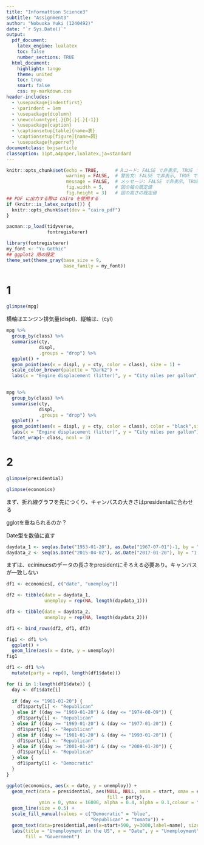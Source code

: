 ```yaml
---
title: "Informattion Science3"
subtitle: "Assignment3"
author: "Nobuoka Yuki (1240492)"
date: "`r Sys.Date()`"
output:
  pdf_document:
    latex_engine: lualatex
    toc: false
    number_sections: TRUE
  html_document:
    highlight: tango
    theme: united
    toc: true
    smart: false
    css: my-markdown.css
header-includes:
  - \usepackage{indentfirst}
  - \parindent = 1em
  - \usepackage{dcolumn}
  - \newcolumntype{.}{D{.}{.}{-1}}
  - \usepackage{caption}
  - \captionsetup[table]{name=表}
  - \captionsetup[figure]{name=図}
  - \usepackage{hyperref}
documentclass: bxjsarticle
classoption: 11pt,a4paper,lualatex,ja=standard
---
```


```r
knitr::opts_chunk$set(echo = TRUE,      # Rコード: FALSE で非表示, TRUE で表示
                      warning = FALSE,  # 警告文: FALSE で非表示, TRUE で表示
                      message = FALSE,  # メッセージ: FALSE で非表示, TRUE で表示
                      fig.width = 5,    # 図の幅の既定値
                      fig.height = 3)   # 図の高さの既定値
## PDF に出力する際は cairo を使用する
if (knitr::is_latex_output()) {
  knitr::opts_chunk$set(dev = "cairo_pdf")
}
```


```r
pacman::p_load(tidyverse, 
               fontregisterer)
```


```r
library(fontregisterer)
my_font <- "Yu Gothic"
## ggplot2 用の設定
theme_set(theme_gray(base_size = 9,
                     base_family = my_font))
```


# 1

```r
glimpse(mpg)
```

横軸はエンジン排気量(displ)、縦軸は、(cyl)


```r
mpg %>% 
  group_by(class) %>% 
  summarise(cty,
            displ,
            .groups = "drop") %>% 
  ggplot() +
  geom_point(aes(x = displ, y = cty, color = class), size = 1) +
  scale_color_brewer(palette = "Dark2") +
  labs(x = "Engine displacement (litter)", y = "City miles per gallon", color = "Class")
  
```

```r
mpg %>% 
  group_by(class) %>% 
  summarise(cty,
            displ,
            .groups = "drop") %>% 
  ggplot() +
  geom_point(aes(x = displ, y = cty, color = class), color = "black",size = 0.5) +
  labs(x = "Engine displacement (litter)", y = "City miles per gallon") +
  facet_wrap(~ class, ncol = 3)
```

# 2

```r
glimpse(presidential)
```

```r
glimpse(economics)
```

まず、折れ線グラフを先につくり、キャンバスの大きさはpresidentalに合わせる

gglotを重ねられるのか？

Date型を数値に直す

```r
daydata_1 <- seq(as.Date("1953-01-20"), as.Date("1967-07-01")-1, by = "1 day")
daydata_2 <- seq(as.Date("2015-04-02"), as.Date("2017-01-20"), by = "1 day")
```


まずは、ecininucsのデータの長さをpresidentにそろえる必要あり。キャンバスが一致しない

```r
df1 <- economics[, c("date", "unemploy")]

df2 <- tibble(date = daydata_1,
              unemploy = rep(NA, length(daydata_1)))

df3 <- tibble(date = daydata_2,
              unemploy = rep(NA, length(daydata_2)))

df1 <- bind_rows(df2, df1, df3)
```

```r
fig1 <- df1 %>% 
  ggplot() +
  geom_line(aes(x = date, y = unemploy))
fig1
```

```r
df1 <- df1 %>% 
  mutate(party = rep(0, length(df1$date)))
```

```r
for (i in 1:length(df1$date)) {
  day <- df1$date[i]
  
  if (day <= "1961-01-20") {
    df1$party[i] <- "Republican"
  } else if ((day >= "1969-01-20") & (day <= "1974-08-09")) {
    df1$party[i] <- "Republican"
  } else if ((day >= "1969-01-20") & (day <= "1977-01-20")) {
    df1$party[i] <- "Republican"
  } else if ((day >= "1981-01-20") & (day <= "1993-01-20")) {
    df1$party[i] <- "Republican"
  } else if ((day >= "2001-01-20") & (day <= "2009-01-20")) {
    df1$party[i] <- "Republican"
  } else {
    df1$party[i] <- "Democratic"
  }
}
```

```r
ggplot(economics, aes(x = date, y = unemploy)) +
  geom_rect(data = presidential, aes(NULL, NULL, xmin = start, xmax = end, 
                                     fill = party),
            ymin = 0, ymax = 16000, alpha = 0.4, alpha = 0.1,colour = "gray") +
  geom_line(size = 0.5) +
  scale_fill_manual(values = c("Democratic" = "blue", 
                               "Republican" = "tomato")) +
  geom_text(data=presidential,aes(x=start+500, y=3000,label=name), size=2) +
  labs(title = "Unemployment in the US", x = "Date", y = "Unemployment",
       fill = "Government")
```


            



